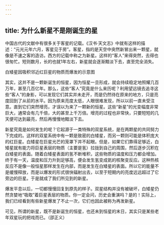```yaml
---
---
---
```

title: 为什么新星不是刚诞生的星
---




中国古代的文献中有很多关于客星的记载。《汉书·天文志》中就有这样的描述：“元光元年六月，客星见于房”。客星，指的是天空中突然新冒出来一颗星，就像是不速之客的造访。西方的记载中称之为新星。这样的“客人”来得突然，去得也很匆忙。短则数月，长的也就1年左右，新星就会逐渐黯淡下去，直至完全消失。

白矮星因吸积邻近红巨星的物质而爆发的示意图



其实，这并不是一颗新诞生的恒星，因为恒星一旦形成，就会持续稳定地照耀几百万年，甚至几百亿年。那么，这些“客人”究竟是什么来历呢？利用望远镜去追寻这些“客人”的身影，可以发现它们其实并未走开，而是仍然待在原来的地方，只是亮度回到了从前的水平。因为原来亮度太低，人眼很难发现，所以以前一直未受注意。直到它们突然增亮，才误以为来了一颗新的恒星。这些“新星”的光变幅度非常巨大，通常会有几千倍，大的甚至上千万倍。增亮的过程也非常快，只要短短的几天便可达到最亮，然后再慢慢地黯淡下去。

新星究竟是如何发生的呢？它起源于一类特殊的双星系统，是在两颗星的共同努力下完成的。这样的双星系统中有一颗是致密的白矮星，而另一颗则可能是体积庞大的红巨星。白矮星在巨星光芒的笼罩下并不起眼。但是，如果它们靠得足够近，白矮星就有能力将巨星表层的物质（主要是氢）拉拢到自己的周围，然后逐步沉积在白矮星的表面。随着白矮星表面的氢不断堆积，这些物质的温度和压力都会增加。终于有一天，温度和压力升到足够高，便会发生氢变成氦的核聚变反应。这种热核反应不是像一般恒星那样发生在内部，而是发生在白矮星的表面。所以它的能量不是缓慢释放，而是以爆发的形式很快辐射出去，以至于短期内的亮度远远超过了它旁边的巨星。于是就成了我们所见到的新星。

爆发平息以后，一切都慢慢回复到原先的样子。双星结构并没有被破坏，白矮星仍然贪婪地“吸取”着巨星表层的物质。你一定会问，历史会重演吗？是的！实际上，我们已经看到有些新星爆发了不止一次，它们也因此被称为再发新星。

可见，所谓的新星，既不是新诞生的恒星，也还未到恒星的末日，其实只是某些老年双星玩的把戏而已。（邵正义）